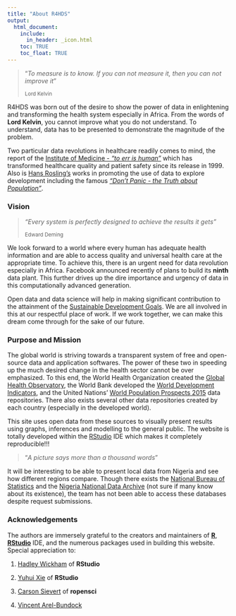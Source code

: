 ```yaml
---
title: "About R4HDS"
output: 
  html_document: 
    include:
      in_header: _icon.html
    toc: TRUE
    toc_float: TRUE
---
```


<style>

#TOC {
margin-top: 150px;
}

</style>


> "<i>To measure is to know. If you can not measure it, then you can not improve it</i>"
  >
  >   <small>Lord Kelvin</small>

R4HDS was born out of the desire to show the power of data in enlightening and transforming the health system especially in Africa. From the words of <strong>Lord Kelvin</strong>, you cannot improve what you do not understand. To understand, data has to be presented to demonstrate the magnitude of the problem.

Two particular data revolutions in healthcare readily comes to mind, the report of the [Institute of Medicine - *"to err is human"*](https://en.wikipedia.org/wiki/To_Err_is_Human_(report)) which has transformed healthcare quality and patient safety since its release in 1999. Also is [Hans Rosling's](https://en.wikipedia.org/wiki/Hans_Rosling) works in promoting the use of data to explore development including the famous [*"Don't Panic - the Truth about Population"*](http://gapminder.org/videos/dont-panic-the-facts-about-population/).

### Vision

  >*"Every system is perfectly designed to achieve the results it gets"*
  >
  >   <small>Edward Deming </small>

We look forward to a world where every human has adequate health information and are able to access quality and universal health care at the appropriate time. To achieve this, there is an urgent need for data revolution especially in Africa. Facebook announced recently of plans to build its <b>ninth</b> data plant. This further drives up the dire importance and urgency of data in this computationally advanced generation. 

Open data and data science will help in making significant contribution to the attainment of the [Sustainable Development Goals](https://sustainabledevelopment.un.org/). We are all involved in this at our respectful place of work. If we work together, we can make this dream come through for the sake of our future.

### Purpose and Mission

The global world is striving towards a transparent system of free and open-source data and application softwares. The power of these two in speeding up the much desired change in the health sector cannot be over emphasized. To this end, the World Health Organization created the [Global Health Observatory](http://who.int/gho/en/), the World Bank developed the [World Development Indicators](http://data.worldbank.org/data-catalog/world-development-indicators), and the United Nations' [World Population Prospects 2015](https://esa.un.org/unpd/wpp/) data repositories. There also exists several other data repositories created by each country (especially in the developed world).
  
This site uses open data from these sources to visually present results using graphs, inferences and modelling to the general public. The website is totally developed within the [RStudio](https://www.rstudio.org) IDE which makes it completely reproducible!!!

> "<i>A picture says more than a thousand words</i>"


It will be interesting to be able to present local data from Nigeria and see how different regions compare. Though there exists the [National Bureau of Statistics](http://nigerianstat.gov.ng) and the [Nigeria National Data Archive](http://nigerianstat.gov.ng/nada/index.php/home) (not sure if many know about its existence), the team has not been able to access these databases despite request submissions.

### Acknowledgements

The authors are immersely grateful to the creators and maintainers of <b>[R](https://cran.r-project.org/)</b>, <b>[RStudio](https://www.rstudio.com)</b> IDE, and the numerous packages used in building this website. Special appreciation to:

  @) [Hadley Wickham](http://hadley.nz/) of <strong>RStudio</strong>
  
  @)  [Yuhui Xie](https://yihui.name/) of <strong>RStudio</strong>
  
  @)  [Carson Sievert](https://cpsievert.github.io) of <strong>ropensci</strong>
  
  @)  [Vincent Arel-Bundock](https://CRAN.R-project.org/package=WDI)  

  
